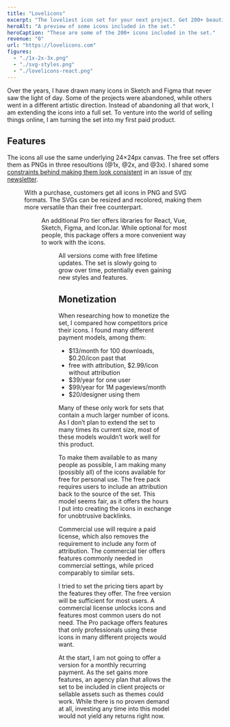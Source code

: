 ```yaml
---
title: "Lovelicons"
excerpt: "The loveliest icon set for your next project. Get 200+ beautiful, high quality icons, free for personal use."
heroAlt: "A preview of some icons included in the set."
heroCaption: "These are some of the 200+ icons included in the set."
revenue: "0"
url: "https://lovelicons.com"
figures:
  - "./1x-2x-3x.png"
  - "./svg-styles.png"
  - "./lovelicons-react.png"
---
```


Over the years, I have drawn many icons in Sketch and Figma that never saw the light of day. Some of the projects were abandoned, while others went in a different artistic direction. Instead of abandoning all that work, I am extending the icons into a full set. To venture into the world of selling things online, I am turning the set into my first paid product.

## Features

The icons all use the same underlying 24&times;24px canvas. The free set offers them as PNGs in three resoultions (@1x, @2x, and @3x). I shared some [constraints behind making them look consistent](/newsletter/archive/the-constraints-behind-consistent-icons) in an issue of [my newsletter](/newsletter).

<Figure
  alt="The desktop icon at 1x, 2x, and 3x"
  caption="The sizes included in the free version"
  fluid={props.figures['1x-2x-3x']}
/>

With a purchase, customers get all icons in PNG and SVG formats. The SVGs can be resized and recolored, making them more versatile than their free counterpart.

<Figure
  alt="The desktop icon in four different colors"
  caption="Only the SVGs can be colored freely."
  fluid={props.figures['svg-styles']}
/>

An additional Pro tier offers libraries for React, Vue, Sketch, Figma, and IconJar. While optional for most people, this package offers a more convenient way to work with the icons.

<Figure
  alt="An example of how the Lovelicons React library can be used"
  caption="Working with the icons is a lot easier with the libraries."
  fluid={props.figures['lovelicons-react']}
/>

All versions come with free lifetime updates. The set is slowly going to grow over time, potentially even gaining new styles and features.

## Monetization

When researching how to monetize the set, I compared how competitors price their icons. I found many different payment models, among them:

- $13/month for 100 downloads, $0.20/icon past that
- free with attribution, $2.99/icon without attribution
- $39/year for one user
- $99/year for 1M pageviews/month
- $20/designer using them

Many of these only work for sets that contain a much larger number of icons. As I don’t plan to extend the set to many times its current size, most of these models wouldn’t work well for this product.

To make them available to as many people as possible, I am making many (possibly all) of the icons available for free for personal use. The free pack requires users to include an attribution back to the source of the set. This model seems fair, as it offers the hours I put into creating the icons in exchange for unobtrusive backlinks.

Commercial use will require a paid license, which also removes the requirement to include any form of attribution. The commercial tier offers features commonly needed in commercial settings, while priced comparably to similar sets.

I tried to set the pricing tiers apart by the features they offer. The free version will be sufficient for most users. A commercial license unlocks icons and features most common users do not need. The Pro package offers features that only professionals using these icons in many different projects would want.

At the start, I am not going to offer a version for a monthly recurring payment. As the set gains more features, an agency plan that allows the set to be included in client projects or sellable assets such as themes could work. While there is no proven demand at all, investing any time into this model would not yield any returns right now.
